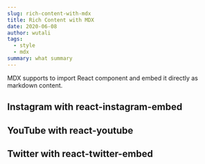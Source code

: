 ```yaml
---
slug: rich-content-with-mdx
title: Rich Content with MDX
date: 2020-06-08
author: wutali
tags:
  - style
  - mdx
summary: what summary
---
```


MDX supports to import React component and embed it directly as markdown content.

## Instagram with react-instagram-embed

<p>
  <InstagramEmbed url="https://instagr.am/p/Zw9o4/" maxWidth={320} hideCaption={true} />
</p>

## YouTube with react-youtube

<p>
  <YouTube videoId={'2g811Eo7K8U'} containerClassName={'youtube-container'} />
</p>

## Twitter with react-twitter-embed

<p>
  <TwitterTweetEmbed tweetId={'933354946111705097'} />
</p>
